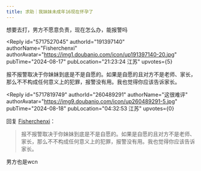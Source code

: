 ```yaml
---
title: 求助｜我妹妹未成年16现在怀孕了
---
```



<Forum groupName="学习法律" groupUrl="https://www.douban.com/group/691774/" archivedAt="2025-05-16T14:17:45.157Z">
  <Post
    id="310081094"
    title="求助｜我妹妹未成年16现在怀孕了"
    url="https://www.douban.com/group/topic/310081094/?_spm_id=MjYwNDg5Mjkx"
    pubTime="2024-08-22"
    highlightUserId="191397140"
  >
想要去打，男方不愿意负责，现在怎么办，能报警吗

<Reply
  id="5717527045"
  authorId="191397140"
  authorName="Fisherchenxi"
  authorAvatar="https://img1.doubanio.com/icon/up191397140-20.jpg"
  pubTime="2024-08-17"
  pubLocation="21:23:24 江苏"
  upvotes={5}
>
报不报警取决于你妹妹到底是不是自愿的。如果是自愿的且对方不是老师、家长，那么不不构成任何意义上的犯罪，报警没有用。我也觉得你应该告诉家长。
</Reply>

<Reply
  id="5717819749"
  authorId="260489291"
  authorName="这很难评"
  authorAvatar="https://img9.doubanio.com/icon/up260489291-5.jpg"
  pubTime="2024-08-18"
  pubLocation="04:32:53 江苏"
  upvotes={0}
>
回复 [Fisherchenxi](https://www.douban.com/people/191397140/)：
 > 报不报警取决于你妹妹到底是不是自愿的。如果是自愿的且对方不是老师、家长，那么不不构成任何意义上的犯罪，报警没有用。我也觉得你应该告诉家长。

男方也是wcn
</Reply>
  </Post>
</Forum>
